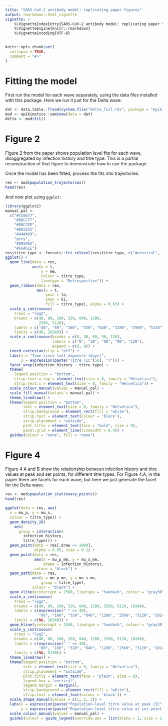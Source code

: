 ```yaml
---
title: "SARS-CoV-2 antibody model: replicating paper figures"
output: rmarkdown::html_vignette
vignette: >
    %\VignetteIndexEntry{SARS-CoV-2 antibody model: replicating paper figures}
    %\VignetteEngine{knitr::rmarkdown}
    %\VignetteEncoding{UTF-8}
---
```


```r
knitr::opts_chunk$set(
  collapse = TRUE,
  comment = "#>"
)
```

# Fitting the model

First run the model for each wave separately, using the data files installed with this package.
Here we run it just for the Delta wave:

```r
dat <- data.table::fread(system.file("delta_full.rds", package = "epikinetics"))
mod <- epikinetics::sam$new(data = dat)
delta <- mod$fit()
```

# Figure 2
Figure 2 from the paper shows population level fits for each wave, disaggregated by infection history
and titre type. This is a partial reconstruction of that figure to demonstrate how to use the package.

Once the model has been fitted, process the fits into trajectories:

```r
res <- mod$population_trajectories()
head(res)
```

And now plot using `ggplot`:

```r
library(ggplot2)
manual_pal <-
  c("#CC6677",
    "#DDCC77",
    "#88CCEE",
    "#882255",
    "#44AA99",
    "grey",
    "#D95F02",
    "#66A61E")
res$titre_type <- forcats::fct_relevel(res$titre_type, c("Ancestral", "Alpha", "Delta"))
ggplot() +
  geom_line(data = res,
            aes(x = t,
                y = me,
                colour = titre_type,
                linetype = "Retrospective")) +
  geom_ribbon(data = res,
              aes(x = t,
                  ymin = lo,
                  ymax = hi,
                  fill = titre_type), alpha = 0.65) +
  scale_y_continuous(
    trans = "log2",
    breaks = c(40, 80, 160, 320, 640, 1280,
               2560, 5120),
    labels = c("40", "80", "160", "320", "640", "1280", "2560", "5120"),
    limits = c(40, 10240)) +
  scale_x_continuous(breaks = c(0, 30, 60, 90, 120),
                     labels = c("0", "30", "60", "90", "120"),
                     expand = c(0, 0)) +
  coord_cartesian(clip = "off") +
  labs(x = "Time since last exposure (days)",
       y = expression(paste("Titre (IC"[50], ")"))) +
  facet_wrap(infection_history ~ titre_type) +
  theme(
    legend.position = "bottom",
    strip.text.x.top = element_text(size = 8, family = "Helvetica"),
    strip.text.x = element_text(size = 8, family = "Helvetica")) +
  scale_colour_manual(values = manual_pal) +
  scale_fill_manual(values = manual_pal) +
  theme_linedraw() +
  theme(legend.position = "bottom",
        text = element_text(size = 8, family = "Helvetica"),
        strip.background = element_rect(fill = "white"),
        strip.text = element_text(colour = 'black'),
        strip.placement = "outside",
        plot.title = element_text(face = "bold", size = 9),
        panel.grid = element_line(linewidth = 0.4)) +
  guides(colour = "none", fill = "none")
```

# Figure 4

Figure 4 A and B show the relationship between infection history and titre values at peak and set points, for different
titre types. For Figure 4.A, in the paper there are facets for each wave, but here we just generate the facet for the Delta wave.

```r
res <- mod$population_stationary_points()
head(res)
```

```r
ggplot(data = res, aes(
  x = mu_p, y = mu_s,
  colour = titre_type)) +
  geom_density_2d(
    aes(
      group = interaction(
        infection_history,
        titre_type))) +
  geom_point(data = res[.draw <= 2000],
             alpha = 0.05, size = 0.2) +
  geom_point(data = res,
             aes(x = mu_p_me, y = mu_s_me,
                 shape = infection_history),
             colour = "black") +
  geom_path(data = res,
            aes(x = mu_p_me, y = mu_s_me,
                group = titre_type),
            colour = "black") +
  geom_vline(xintercept = 2560, linetype = "twodash", colour = "gray30") +
  scale_x_continuous(
    trans = "log2",
    breaks = c(40, 80, 160, 320, 640, 1280, 2560, 5120, 10240),
    labels = c(expression(" " <= 40),
               "80", "160", "320", "640", "1280", "2560", "5120", "10240"),
    limits = c(NA, 10240)) +
  geom_hline(yintercept = 2560, linetype = "twodash", colour = "gray30") +
  scale_y_continuous(
    trans = "log2",
    breaks = c(40, 80, 160, 320, 640, 1280, 2560, 5120, 10240),
    labels = c(expression(" " <= 40),
               "80", "160", "320", "640", "1280", "2560", "5120", "10240"),
    limits = c(NA, 5120)) +
  theme_linedraw() +
  theme(legend.position = "bottom",
        text = element_text(size = 9, family = "Helvetica"),
        strip.placement = "outside",
        plot.title = element_text(face = "plain", size = 9),
        legend.box = "vertical",
        legend.margin = margin(),
        strip.background = element_rect(fill = "white"),
        strip.text = element_text(colour = 'black')) +
  scale_shape_manual(values = c(1, 2, 3)) +
  labs(x = expression(paste("Population-level titre value at peak (IC"[50], ")")),
       y = expression(paste("Population-level titre value at set-point (IC"[50], ")"))) +
  scale_colour_manual(values = manual_pal) +
  guides(colour = guide_legend(override.aes = list(alpha = 1, size = 1)))
```
